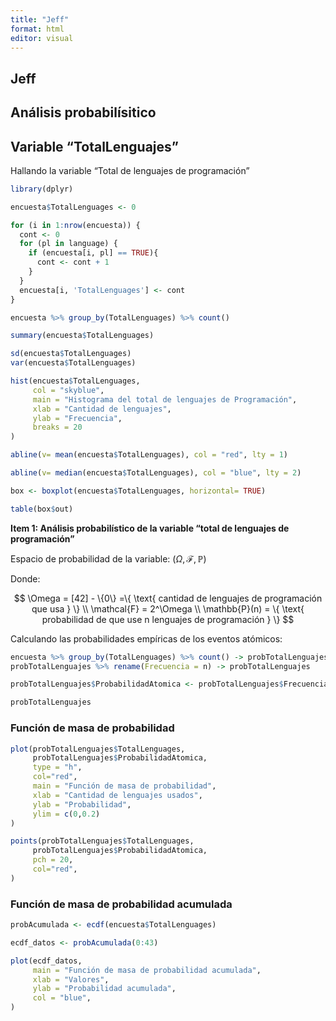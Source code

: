 ```yaml
---
title: "Jeff"
format: html
editor: visual
---
```


## Jeff

## Análisis probabilísitico

## Variable "TotalLenguajes"

Hallando la variable "Total de lenguajes de programación"

```r
library(dplyr)
```

```r
encuesta$TotalLenguages <- 0
```

```r
for (i in 1:nrow(encuesta)) {
  cont <- 0
  for (pl in language) {
    if (encuesta[i, pl] == TRUE){
      cont <- cont + 1
    }
  }
  encuesta[i, 'TotalLenguages'] <- cont
}
```

```r
encuesta %>% group_by(TotalLenguages) %>% count()
```

```r
summary(encuesta$TotalLenguages)
```

```r
sd(encuesta$TotalLenguages)
var(encuesta$TotalLenguages)
```

```r
hist(encuesta$TotalLenguages,
     col = "skyblue",
     main = "Histograma del total de lenguajes de Programación",
     xlab = "Cantidad de lenguajes", 
     ylab = "Frecuencia",
     breaks = 20
)

abline(v= mean(encuesta$TotalLenguages), col = "red", lty = 1)

abline(v= median(encuesta$TotalLenguages), col = "blue", lty = 2)

```

```r
box <- boxplot(encuesta$TotalLenguages, horizontal= TRUE) 
```

```r
table(box$out)
```

**Item 1: Análisis probabilístico de la variable "total de lenguajes de programación"**

Espacio de probabilidad de la variable: $(\Omega,\mathcal{F},\mathbb{P})$

Donde:

$$
\Omega = [42] - \{0\} =\{ \text{ cantidad de lenguajes de programación que usa } \} \\
\mathcal{F} = 2^\Omega \\
\mathbb{P}(n) = \{ \text{ probabilidad de que use n lenguajes de programación } \} 
$$

Calculando las probabilidades empíricas de los eventos atómicos:

```r
encuesta %>% group_by(TotalLenguages) %>% count() -> probTotalLenguajes
probTotalLenguajes %>% rename(Frecuencia = n) -> probTotalLenguajes
```

```r
probTotalLenguajes$ProbabilidadAtomica <- probTotalLenguajes$Frecuencia / nrow(encuesta)
```

```r
probTotalLenguajes
```

### Función de masa de probabilidad

```r
plot(probTotalLenguajes$TotalLenguages, 
     probTotalLenguajes$ProbabilidadAtomica, 
     type = "h", 
     col="red",
     main = "Función de masa de probabilidad",
     xlab = "Cantidad de lenguajes usados",
     ylab = "Probabilidad",
     ylim = c(0,0.2)
)

points(probTotalLenguajes$TotalLenguages, 
     probTotalLenguajes$ProbabilidadAtomica,  
     pch = 20, 
     col="red",
)
```

### Función de masa de probabilidad acumulada

```r
probAcumulada <- ecdf(encuesta$TotalLenguages)

ecdf_datos <- probAcumulada(0:43)

plot(ecdf_datos, 
     main = "Función de masa de probabilidad acumulada", 
     xlab = "Valores", 
     ylab = "Probabilidad acumulada",
     col = "blue",
)
```
